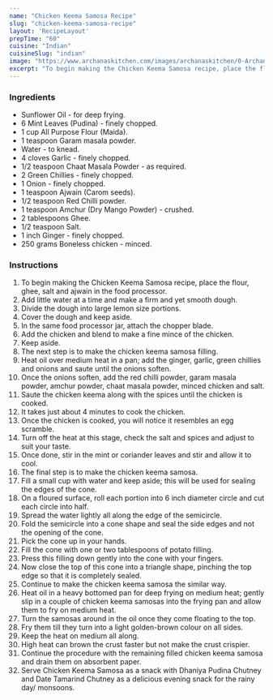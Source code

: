 ---
name: "Chicken Keema Samosa Recipe"
slug: "chicken-keema-samosa-recipe"
layout: 'RecipeLayout'
prepTime: "60"
cuisine: "Indian"
cuisineSlug: "indian"
image: "https://www.archanaskitchen.com/images/archanaskitchen/0-Archanas-Kitchen-Recipes/2018/Chicken_Keema_Samosa_Recipe-7.jpg"
excerpt: "To begin making the Chicken Keema Samosa recipe, place the flour, ghee, salt and ajwain in the food processor"
---

### Ingredients

- Sunflower Oil - for deep frying.
- 6 Mint Leaves (Pudina) - finely chopped.
- 1 cup All Purpose Flour (Maida).
- 1 teaspoon Garam masala powder.
- Water - to knead.
- 4 cloves Garlic - finely chopped.
- 1/2 teaspoon Chaat Masala Powder - as required.
- 2 Green Chillies - finely chopped.
- 1 Onion - finely chopped.
- 1 teaspoon Ajwain (Carom seeds).
- 1/2 teaspoon Red Chilli powder.
- 1 teaspoon Amchur (Dry Mango Powder) - crushed.
- 2 tablespoons Ghee.
- 1/2 teaspoon Salt.
- 1 inch Ginger - finely chopped.
- 250 grams Boneless chicken - minced.

### Instructions

1. To begin making the Chicken Keema Samosa recipe, place the flour, ghee, salt and ajwain in the food processor.
1. Add little water at a time and make a firm and yet smooth dough.
1. Divide the dough into large lemon size portions.
1. Cover the dough and keep aside.
1. In the same food processor jar, attach the chopper blade.
1. Add the chicken and blend to make a fine mince of the chicken.
1. Keep aside.
1. The next step is to make the chicken keema samosa filling.
1. Heat oil over medium heat in a pan; add the ginger, garlic, green chillies and onions and saute until the onions soften.
1. Once the onions soften, add the red chilli powder, garam masala powder, amchur powder, chaat masala powder, minced chicken and salt.
1. Saute the  chicken keema along with the spices until the chicken is cooked.
1. It takes just about 4 minutes to cook the chicken.
1. Once the chicken is cooked, you will notice it resembles an egg scramble.
1. Turn off the heat at this stage, check the salt and spices and adjust to suit your taste.
1. Once done, stir in the mint or coriander leaves and stir and allow it to cool.
1. The final step is to make the chicken keema samosa.
1. Fill a small cup with water and keep aside; this will be used for sealing the edges of the cone.
1. On a floured surface, roll each portion into 6 inch diameter circle and cut each circle into half.
1. Spread the water lightly all along the edge of the semicircle.
1. Fold the semicircle into a cone shape and seal the side edges and not the opening of the cone.
1. Pick the cone up in your hands.
1. Fill the cone with one or two tablespoons of potato filling.
1. Press this filling down gently into the cone with your fingers.
1. Now close the top of this cone into a triangle shape, pinching the top edge so that it is completely sealed.
1. Continue to make the chicken keema samosa the similar way.
1. Heat oil in a heavy bottomed pan for deep frying on medium heat; gently slip in a couple of chicken keema samosas into the frying pan and allow them to fry on medium heat.
1. Turn the samosas around in the oil once they come floating to the top.
1. Fry them till they turn into a light golden-brown colour on all sides.
1. Keep the heat on medium all along.
1. High heat can brown the crust faster but not make the crust crispier.
1. Continue the procedure with the remaining filled chicken keema samosa and drain them on absorbent paper.
1. Serve Chicken Keema Samosa as a snack with Dhaniya Pudina Chutney and Date Tamarind Chutney as a delicious evening snack for the rainy day/ monsoons.
